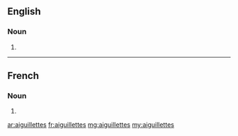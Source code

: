 ==English==

===Noun===
{{head|en}}

# {{plural of|aiguillette}}

----

==French==

===Noun===
{{head|fr|g=f-p}}

# {{plural of|lang=fr|aiguillette}}

[[ar:aiguillettes]]
[[fr:aiguillettes]]
[[mg:aiguillettes]]
[[my:aiguillettes]]
